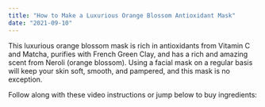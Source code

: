 ```yaml
---
title: "How to Make a Luxurious Orange Blossom Antioxidant Mask"
date: "2021-09-10"
---
```


This luxurious orange blossom mask is rich in antioxidants from Vitamin C and Matcha, purifies with French Green Clay, and has a rich and amazing scent from Neroli (orange blossom). Using a facial mask on a regular basis will keep your skin soft, smooth, and pampered, and this mask is no exception.

Follow along with these video instructions or jump below to buy ingredients: